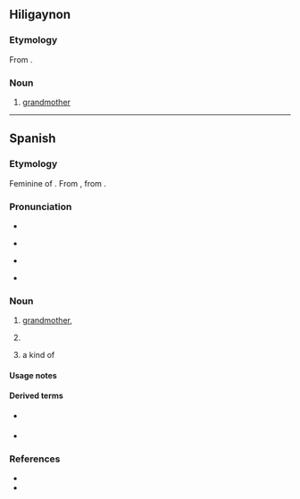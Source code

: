 ==Hiligaynon==

===Etymology===
From {{bor|hil|es|abuela}}.

===Noun===
{{hil-noun|abuéla}}

# [[grandmother]]

----

==Spanish==

===Etymology===
Feminine of {{m|es|abuelo}}. From {{inh|es|VL.|*aviōla}}, from {{inh|es|la|avia}}. {{coglist|es|*aviōla}}

===Pronunciation===
* {{es-IPA}}
* {{q|dialectal}} {{es-IPA|ahuela}}
* {{q|dialectal}} {{es-IPA|agüela}}
* {{rhymes|es|ela}}

===Noun===
{{es-noun|f|m=abuelo}}

# [[grandmother]], {{feminine noun of|es|abuelo}}
# {{lb|es|colloquial}} {{l|en|old woman}}
# {{lb|es|Mexico}} a kind of {{l|en|flying ant}} {{rfclarify|es}}

====Usage notes====
{{es-note-noun-mf|abuelo}}

====Derived terms====
* {{l|es|abuelita}} {{gloss|diminutive}}
* {{l|es|éramos pocos y parió la abuela}}

===References===
* {{R:DRAE}}
* {{R:Schoenhals 1988|page=211}}

{{top|es|Family members|Female|Ants}}